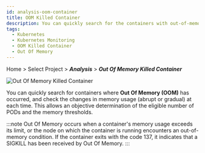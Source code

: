 ```yaml
---
id: analysis-oom-container
title: OOM Killed Container
description: You can quickly search for the containers with out-of-memory (OOM) and check the changes in memory usage at each time.
tags:
  - Kubernetes
  - Kubernetes Monitoring
  - OOM Killed Container
  - Out Of Memory
---
```


Home > Select Project > **_Analysis_** > **_Out Of Memory Killed Container_**

![Out Of Memory Killed Container](https://img.whatap.io/media/images/whatap_kubernetes_analysis_oom_container.png)

You can quickly search for containers where **Out Of Memory (OOM)** has occurred, and check the changes in memory usage (abrupt or gradual) at each time. This allows an objective determination of the eligible number of PODs and the memory thresholds.

:::note
Out Of Memory occurs when a container's memory usage exceeds its limit, or the node on which the container is running encounters an out-of-memory condition. If the container exits with the code 137, it indicates that a SIGKILL has been received by Out Of Memory.
:::
